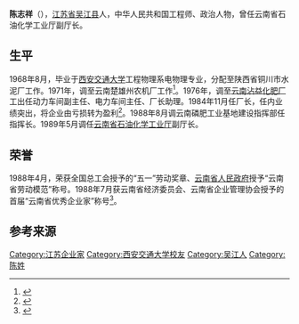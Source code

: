{{Notability Unreferenced|time=2020-08-10T15:17:50+00:00}}
'''陈志祥'''（{{bd|1945年|7月29日||}}），[[江苏省|江苏省]][[吴江县|吴江县]]人，中华人民共和国工程师、政治人物，曾任云南省石油化学工业厅副厅长。

== 生平 ==
1968年8月，毕业于[[西安交通大学|西安交通大学]]工程物理系电物理专业，分配至陕西省铜川市水泥厂工作。1971年，调至云南楚雄州农机厂工作<ref>{{Cite book|title=中国企业家辞典 云南卷|last=钱杰林等主编|first=|publisher=北京：[[国际文化出版公司|国际文化出版公司]]|year=1989|isbn=7-80049-315-6|location=|pages=387}}</ref>。1976年，调至[[云南沾益化肥厂|云南沾益化肥厂]]工出任动力车间副主任、电力车间主任、厂长助理。1984年11月任厂长，任内业绩突出，将企业由亏损转为盈利<ref>{{Cite book|title=云南省优秀企业家|last=张有林主编|first=|publisher=北京：[[企业管理出版社|企业管理出版社]]|year=1991.04|isbn=7-80001-152-6|location=|pages=44-45}}</ref>。1988年8月调云南磷肥工业基地建设指挥部任指挥长。1989年5月调任[[云南省石油化学工业厅|云南省石油化学工业厅]]副厅长。

==荣誉==
1988年4月，荣获全国总工会授予的“五一”劳动奖章、[[云南省人民政府|云南省人民政府]]授予“云南省劳动模范”称号。1988年7月获云南省经济委员会、云南省企业管理协会授予的首届“云南省优秀企业家”称号<ref>{{Cite book|title=中国知名企业家大辞典|last=袁宝华主编|first=|publisher=沈阳：[[辽宁人民出版社|辽宁人民出版社]]|year=1991.12|isbn=7-205-02074-3|location=|pages=257}}</ref>。

==参考来源==
{{reflist}}

{{DEFAULTSORT:Chen陳}}
[[Category:江苏企业家|Category:江苏企业家]]
[[Category:西安交通大学校友|Category:西安交通大学校友]]
[[Category:吴江人|Category:吴江人]]
[[Category:陈姓|Category:陈姓]]